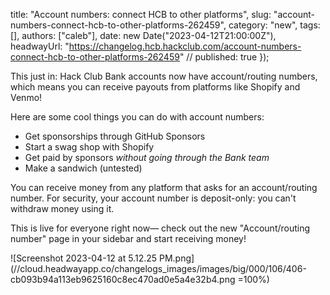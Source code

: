   title: "Account numbers: connect HCB to other platforms",
  slug: "account-numbers-connect-hcb-to-other-platforms-262459",
  category: "new",
  tags: [],
  authors: ["caleb"],
  date: new Date("2023-04-12T21:00:00Z"),
  headwayUrl: "https://changelog.hcb.hackclub.com/account-numbers-connect-hcb-to-other-platforms-262459" // published: true
});

This just in: Hack Club Bank accounts now have account/routing numbers, which means you can receive payouts from platforms like Shopify and Venmo!

Here are some cool things you can do with account numbers:

- Get sponsorships through GitHub Sponsors
- Start a swag shop with Shopify
- Get paid by sponsors _without going through the Bank team_
- Make a sandwich (untested)

You can receive money from any platform that asks for an account/routing number. For security, your account number is deposit-only: you can't withdraw money using it.

This is live for everyone right now— check out the new "Account/routing number" page in your sidebar and start receiving money!

![Screenshot 2023-04-12 at 5.12.25 PM.png](//cloud.headwayapp.co/changelogs_images/images/big/000/106/406-cb093b94a113eb9625160c8ec470ad0e5a4e32b4.png =100%)
